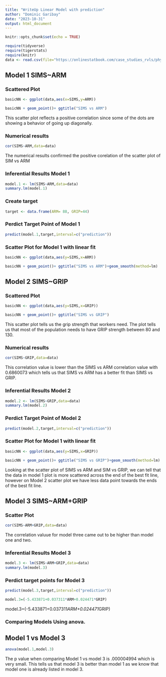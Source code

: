 ```yaml
---
title: "WriteUp Linear Model with prediction"
author: "Dominic Garibay"
date: "2023-10-31"
output: html_document
---
```


```r
knitr::opts_chunk$set(echo = TRUE)

require(tidyverse)
require(tigerstats)
require(knitr)
data <- read.csv(file="https://onlinestatbook.com/case_studies_rvls/physical_strength/data.txt",sep="",header=TRUE)  

```


## Model 1 SIMS~ARM
### Scattered Plot


```r
basicNN <- ggplot(data,aes(x=SIMS,y=ARM))

```

```r
basicNN + geom_point()+ ggtitle("SIMS vs ARM")

```


This scatter plot reflects a positive correlation since some of the dots are showing a behavior of going up diagonally.


### Numerical results

```r
cor(SIMS~ARM,data=data)
```

The numerical results confirmed the positive corelation of the scatter plot of SIM vs ARM 


### Inferential Results Model 1 

```r
model.1 <- lm(SIMS~ARM,data=data)
summary.lm(model.1)
```

### Create target 

```r
target <- data.frame(ARM= 88, GRIP=44)
```

### Perdict Target Point of Model 1 

```r
predict(model.1,target,interval=c("prediction"))
```

### Scatter Plot for Model 1 with linear fit 


```r
basicNN <- ggplot(data,aes(y=SIMS,x=ARM))

```

```r
basicNN + geom_point()+ ggtitle("SIMS vs ARM")+geom_smooth(method=lm)

```

## Model 2 SIMS~GRIP
### Scattered Plot


```r
basicNN <- ggplot(data,aes(y=SIMS,x=GRIP))

```

```r
basicNN + geom_point()+ ggtitle("SIMS vs GRIP") 

```

This scatter plot tells us the grip strength that workers need. The plot tells us that most of the population needs to have GRIP strength between 80 and 130. 


### Numerical results

```r
cor(SIMS~GRIP,data=data)
```

This correlation value is lower than the SIMS vs ARM correlation value with 0.6860073 which tells us that SIMS vs ARM has a better fit than SIMS vs GRIP. 


### Inferential Results Model 2 

```r
model.2 <- lm(SIMS~GRIP,data=data)
summary.lm(model.2)
```

### Perdict Target Point of Model 2

```r
predict(model.2,target,interval=c("prediction"))
```

### Scatter Plot for Model 1 with linear fit 


```r
basicNN <- ggplot(data,aes(y=SIMS,x=GRIP))

```

```r
basicNN + geom_point()+ ggtitle("SIMS vs GRIP")+geom_smooth(method=lm)

```

Looking at the scatter plot of SIMS vs ARM and SIM vs GRIP, we can tell that the data in model 1 plot is more scattered across the end of the best fit line, however on Model 2 scatter plot we have less data point towards the ends of the best fit line. 


## Model 3 SIMS~ARM+GRIP
### Scatter Plot 

```r
cor(SIMS~ARM+GRIP,data=data)
```

The correlation valuue for model three came out to be higher than model one and two.  


### Inferential Results Model 3

```r
model.3 <- lm(SIMS~ARM+GRIP,data=data)
summary.lm(model.3)
```



### Perdict target points for Model 3

```r
predict(model.3,target,interval=c("prediction"))

model.3=(-5.433871+0.037311*ARM+0.024471*GRIP)
```



model.3=(-5.433871+0.037311*ARM+0.024471*GRIP)

### Comparing Models Using anova. 
## Model 1 vs Model 3 

```r
anova(model.1,model.3)
```

The p value when comparing Model 1 vs model 3 is .000004994 which is very small. This tells us that model 3 is better than model 1 as we know that model one is already listed in model 3. 






